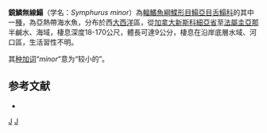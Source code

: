 {{Speciesbox
| status = NE
| status_system = IUCN3.1
| taxon = Symphurus minor
| authority = [[Ginsburg|Ginsburg]], 1951
| synonyms =
}}

'''鏡鱗無線鰨'''（学名：''Symphurus minor''）為[[輻鰭魚綱|輻鰭魚綱]][[鰈形目|鰈形目]][[鰨亞目|鰨亞目]][[舌鰨科|舌鰨科]]的其中一[[種|種]]，為亞熱帶海水魚，分布於西[[大西洋|大西洋]]區，從[[加拿大|加拿大]][[新斯科細亞省|新斯科細亞省]]至[[法屬圭亞那|法屬圭亞那]]半鹹水、海域，棲息深度18-170公尺，體長可達9公分，棲息在沿岸底層水域、河口區，生活習性不明。

其[[种加词|种加词]]“''minor''”意为“较小的”。

==参考文献==
*{{FishBase_species|genus=Symphurus |species=minor |year=2014|month=4}}

{{Taxonbar|from=Q2194699}}

[[Category:無線鰨屬|J]]
[[Category:1951年描述的鱼类|J]]


{{魚類小作品}}